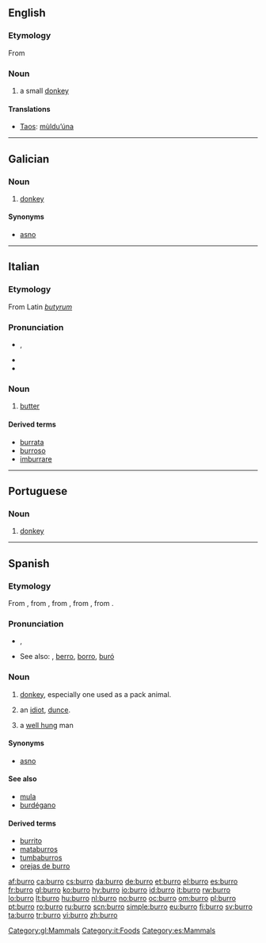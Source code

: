 ==English==

===Etymology===
From {{etyl|es}}

===Noun===
{{en-noun}}

# a small [[donkey]]

====Translations====
* [[Taos]]: [[mùldu’úna]]

----

==Galician==

===Noun===
{{gl-noun|m}}

# [[donkey]]

====Synonyms====
* [[asno]]

[[Category:gl:Mammals]]

----

==Italian==

===Etymology===
From Latin ''[[butyrum]]''

===Pronunciation===
* {{IPA|[ˈbur.ro]|/ˈburro/|lang=it}}, {{SAMPA|/"burro/}}
* {{audio|It-il burro.ogg|Audio}}
* {{hyphenation|bùr|ro}}

===Noun===
{{it-noun|burr|m|o|i}}

# [[butter]]

====Derived terms====
* [[burrata]]
* [[burroso]]
* [[imburrare]]

[[Category:it:Foods]]

----

==Portuguese==

===Noun===
{{pt-noun|m|s}}

# [[donkey]]

----

==Spanish==

===Etymology===
From {{term|burrico||donkey|lang=es}}, from {{etyl|la|es}} {{term|burricus||small horse|lang=la}}, from {{term|burrus||red-brown|lang=la}}, from {{etyl|grc|es}} {{term|πυρρός||flame colored|tr=purros|lang=grc|sc=polytonic}}, from {{term|πῦρ||fire|tr=pur|lang=grc|sc=polytonic}}.

===Pronunciation===
* {{IPA|[ˈbu.ro]|lang=es}}, {{SAMPA|["bu.ro]}}
* See also: {{l|es|barro}}, [[berro]], [[borro]], [[buró]]

===Noun===
{{es-noun|m|f=burra}}

# [[donkey]], especially one used as a pack animal.
# {{slang|lang=es}} an [[idiot]], [[dunce]].
# {{slang|figuratively|lang=es}} a [[well hung]] man

====Synonyms====
* [[asno]]

====See also====
* [[mula]]
* [[burdégano]]

====Derived terms====
* [[burrito]]
* [[mataburros]]
* [[tumbaburros]]
* [[orejas de burro]]

[[Category:es:Mammals]]

[[af:burro]]
[[ca:burro]]
[[cs:burro]]
[[da:burro]]
[[de:burro]]
[[et:burro]]
[[el:burro]]
[[es:burro]]
[[fr:burro]]
[[gl:burro]]
[[ko:burro]]
[[hy:burro]]
[[io:burro]]
[[id:burro]]
[[it:burro]]
[[rw:burro]]
[[lo:burro]]
[[lt:burro]]
[[hu:burro]]
[[nl:burro]]
[[no:burro]]
[[oc:burro]]
[[om:burro]]
[[pl:burro]]
[[pt:burro]]
[[ro:burro]]
[[ru:burro]]
[[scn:burro]]
[[simple:burro]]
[[eu:burro]]
[[fi:burro]]
[[sv:burro]]
[[ta:burro]]
[[tr:burro]]
[[vi:burro]]
[[zh:burro]]